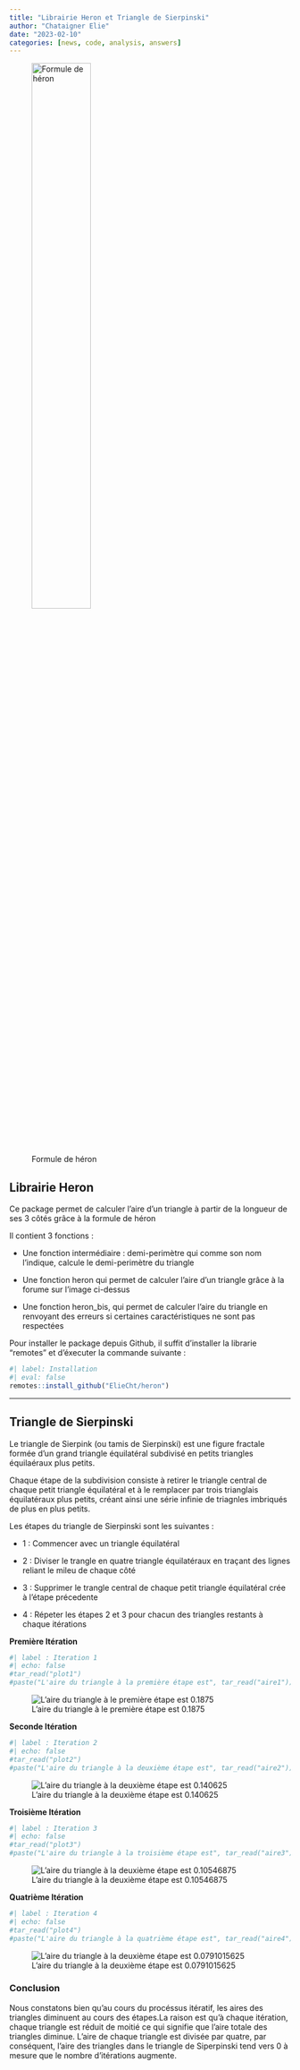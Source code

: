 ```yaml
---
title: "Librairie Heron et Triangle de Sierpinski"
author: "Chataigner Elie"
date: "2023-02-10"
categories: [news, code, analysis, answers]
---
```


![Formule de héron](heron.jpg){fig-align="center" width="50%"}

## Librairie Heron

Ce package permet de calculer l'aire d'un triangle à partir de la longueur de ses 3 côtés grâce à la formule de héron

Il contient 3 fonctions :

-   Une fonction intermédiaire : demi-perimètre qui comme son nom l'indique, calcule le demi-perimètre du triangle

-   Une fonction heron qui permet de calculer l'aire d'un triangle grâce à la forume sur l'image ci-dessus

-   Une fonction heron_bis, qui permet de calculer l'aire du triangle en renvoyant des erreurs si certaines caractéristiques ne sont pas respectées

Pour installer le package depuis Github, il suffit d'installer la librarie "remotes" et d'éxecuter la commande suivante :

```r
#| label: Installation
#| eval: false
remotes::install_github("ElieCht/heron")
```

------------------------------------------------------------------------

## Triangle de Sierpinski

Le triangle de Sierpink (ou tamis de Sierpinski) est une figure fractale formée d'un grand triangle équilatéral subdivisé en petits triangles équilaéraux plus petits.

Chaque étape de la subdivision consiste à retirer le triangle central de chaque petit triangle équilatéral et à le remplacer par trois trianglais équilatéraux plus petits, créant ainsi une série infinie de triagnles imbriqués de plus en plus petits.

Les étapes du triangle de Sierpinski sont les suivantes :

-   1 : Commencer avec un triangle équilatéral

-   2 : Diviser le trangle en quatre triangle équilatéraux en traçant des lignes reliant le mileu de chaque côté

-   3 : Supprimer le trangle central de chaque petit triangle équilatéral crée à l'étape précedente

-   4 : Répeter les étapes 2 et 3 pour chacun des triangles restants à chaque itérations

**Première Itération**

```r
#| label : Iteration 1
#| echo: false
#tar_read("plot1")
#paste("L'aire du triangle à la première étape est", tar_read("aire1"))
```

![L'aire du triangle à le première étape est 0.1875](it_1.jpg)

**Seconde Itération**

```r
#| label : Iteration 2
#| echo: false
#tar_read("plot2")
#paste("L'aire du triangle à la deuxième étape est", tar_read("aire2"))
```

![L'aire du triangle à la deuxième étape est 0.140625](it_2.jpg)

**Troisième Itération**

```r
#| label : Iteration 3
#| echo: false
#tar_read("plot3")
#paste("L'aire du triangle à la troisième étape est", tar_read("aire3"))
```

![L'aire du triangle à la deuxième étape est 0.10546875](it_3.jpg)

**Quatrième Itération**

```r
#| label : Iteration 4
#| echo: false
#tar_read("plot4")
#paste("L'aire du triangle à la quatrième étape est", tar_read("aire4"))
```

![L'aire du triangle à la deuxième étape est 0.0791015625](it_4.jpg)

### Conclusion

Nous constatons bien qu'au cours du procéssus itératif, les aires des triangles diminuent au cours des étapes.La raison est qu'à chaque itération, chaque triangle est réduit de moitié ce qui signifie que l'aire totale des triangles diminue. L'aire de chaque triangle est divisée par quatre, par conséquent, l'aire des triangles dans le triangle de Siperpinski tend vers 0 à mesure que le nombre d'itérations augmente.
